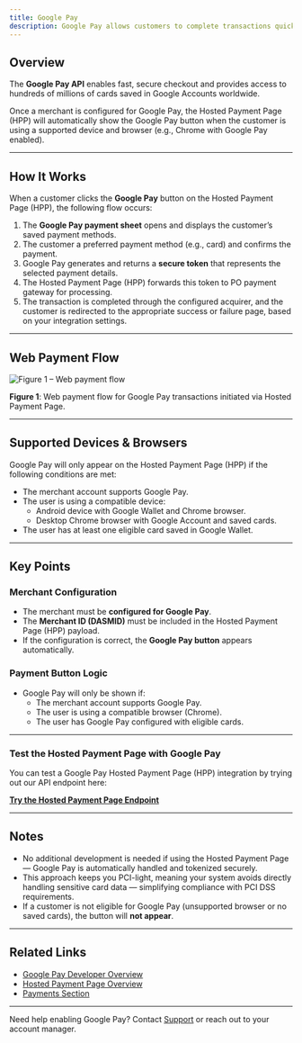 ```yaml
---
title: Google Pay
description: Google Pay allows customers to complete transactions quickly using their saved credit or debit cards, bank accounts, or other payment methods stored in their Google Account. When enabled, our Hosted Payment Page (HPP) dynamically displays the **Google Pay** button, providing a smooth, one-click checkout experience.
---
```


## Overview

The **Google Pay API** enables fast, secure checkout and provides access to hundreds of millions of cards saved in Google Accounts worldwide.

Once a merchant is configured for Google Pay, the Hosted Payment Page (HPP) will automatically show the Google Pay button when the customer is using a supported device and browser (e.g., Chrome with Google Pay enabled).

---

## How It Works

When a customer clicks the **Google Pay** button on the Hosted Payment Page (HPP), the following flow occurs:

1. The **Google Pay payment sheet** opens and displays the customer’s saved payment methods.
2. The customer a preferred payment method (e.g., card) and confirms the payment.
3. Google Pay generates and returns a **secure token** that represents the selected payment details.
4. The Hosted Payment Page (HPP) forwards this token to PO payment gateway for processing.
5. The transaction is completed through the configured acquirer, and the customer is redirected to the appropriate success or failure page, based on your integration settings.

---

## Web Payment Flow

![Figure 1 – Web payment flow](/images/flows-payment-gpay.svg)

**Figure 1**: Web payment flow for Google Pay transactions initiated via Hosted Payment Page.

---

## Supported Devices & Browsers

Google Pay will only appear on the Hosted Payment Page (HPP) if the following conditions are met:

- The merchant account supports Google Pay.
- The user is using a compatible device:
  - Android device with Google Wallet and Chrome browser.
  - Desktop Chrome browser with Google Account and saved cards.
- The user has at least one eligible card saved in Google Wallet.
  
---

## Key Points

### Merchant Configuration

- The merchant must be **configured for Google Pay**.
- The **Merchant ID (DASMID)** must be included in the Hosted Payment Page (HPP) payload.
- If the configuration is correct, the **Google Pay button** appears automatically.

### Payment Button Logic

- Google Pay will only be shown if:
  - The merchant account supports Google Pay.
  - The user is using a compatible browser (Chrome).
  - The user has Google Pay configured with eligible cards.

---

### Test the Hosted Payment Page with Google Pay

You can test a Google Pay Hosted Payment Page (HPP) integration by trying out our API endpoint here:

[**Try the Hosted Payment Page Endpoint**](/api-reference/en/hpp/generate-link)

---

## Notes

- No additional development is needed if using the Hosted Payment Page — Google Pay is automatically handled and tokenized securely.
- This approach keeps you PCI-light, meaning your system avoids directly handling sensitive card data — simplifying compliance with PCI DSS requirements.
- If a customer is not eligible for Google Pay (unsupported browser or no saved cards), the button will **not appear**.

---

## Related Links

- [Google Pay Developer Overview](https://developers.google.com/pay/api/web/overview)
- [Hosted Payment Page Overview](/documentation/payments/onlinepayment)
- [Payments Section](/documentation/payments/paymentintro)

---

Need help enabling Google Pay? Contact [Support](/support/contact) or reach out to your account manager.


